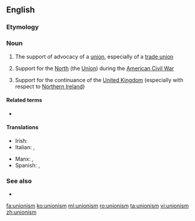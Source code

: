 ==English==
{{wikipedia}}

===Etymology===
{{suffix|union|ism|lang=en}}

===Noun===
{{en-noun|~}}

# The support of advocacy of a [[union]], especially of a [[trade union]]
# {{lb|en|often|capitalised}} Support for the [[North]] (the [[Union]]) during the [[American Civil War]]
# {{lb|en|often|capitalised}} Support for the continuance of the [[United Kingdom]] (especially with respect to [[Northern Ireland]])

====Related terms====
* {{l|en|unionist}}

====Translations====
{{trans-top|trade unionism}}
* Irish: {{t|ga|ceardchumannachas|m}}
* Italian: {{t+|it|operaismo|m}}, {{t|it|unionismo|m}}
{{trans-mid}}
* Manx: {{t|gv|keird-chummynys|m}}, {{t|gv|keird-heshaghtys|m}}
* Spanish: {{t+|es|unionismo|m}}, {{t|es|gremialismo|m}}
{{trans-bottom}}

===See also===
* {{l|en|nationism}}

[[fa:unionism]]
[[ko:unionism]]
[[ml:unionism]]
[[ro:unionism]]
[[ta:unionism]]
[[vi:unionism]]
[[zh:unionism]]